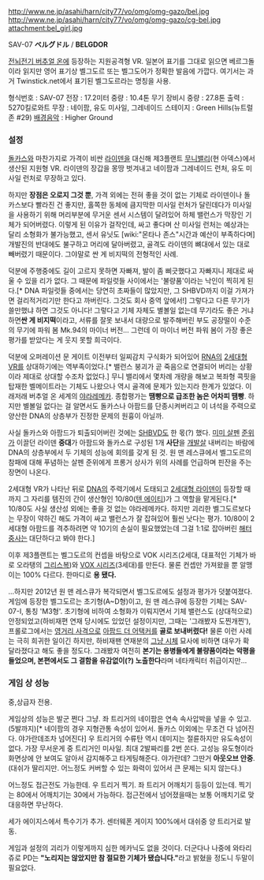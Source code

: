 http://www.ne.jp/asahi/harn/city77/vo/omg/omg-gazo/bel.jpg
http://www.ne.jp/asahi/harn/city77/vo/omg/omg-gazo/cg-bel.jpg
attachment:bel_girl.jpg

SAV-07 '''ベルグドル''' / '''BELGDOR'''

[[전뇌전기 버추얼 온]]에 등장하는 지원공격형 VR. 일본어 표기를 그대로 읽으면 베르그돌이라 읽지만 영어 표기상 벨그도르 또는 벨그도어가 정확한 발음에 가깝다. 여기서는 과거 Twinstick.net에서 표기된 벨그도르라는 명칭을 사용.

형식번호 : SAV-07
전장 : 17.2미터
중량 : 10.4톤
무기 장비시 중량 : 27.8톤 
출력 : 5270킬로와트
무장 : 네이팜, 유도 미사일, 그레네이드
스테이지 : Green Hills(뉴트럴 존 #29)
{{{#!html
<object width="480" height="395"><param name="movie" value="//www.youtube.com/v/VY4KZr3Wk1A?version=3&amp;hl=ko_KR"></param><param name="allowFullScreen" value="true"></param><param name="allowscriptaccess" value="always"></param><embed src="//www.youtube.com/v/VY4KZr3Wk1A?version=3&amp;hl=ko_KR" type="application/x-shockwave-flash" width="480" height="395" allowscriptaccess="always" allowfullscreen="true"></embed></object>
}}}
[[배경음악]] : Higher Ground
=== 설정 ===
[[돌카스]]와 마찬가지로 가격이 비싼 [[라이덴]]을 대신해 제3플랜트 [[무니밸리]](현 아덱스)에서 생산된 지원형 VR. 라이덴의 장갑을 몽땅 벗겨내고 네이팜과 그레네이드 런처, 유도 미사일 런처로 무장하고 있다. 

하지만 '''장점은 오로지 그것 뿐''', 가격 외에는 전혀 좋을 것이 없는 기체로 라이덴이나 돌카스보다 빨라진 건 좋지만, 홀쪽한 동체에 큼지막한 미사일 런처가 달린데다가 미사일을 사용하기 위해 머리부분에 무거운 센서 시스템이 달려있어 하체 밸런스가 막장인 기체가 되어버렸다. 이렇게 된 이유가 걸작인데, 싸고 좋다며 산 미사일 런처는 예상과는 달리 소형화가 불가능했고, 센서 유닛도 [wiki:"몬타나 존스"시간과 예산이 부족하다며] 개발진의 반대에도 불구하고 머리에 달아버렸고, 골격도 라이덴의 뼈대에서 있는 대로 빼버렸기 때문이다. 그야말로 싼 게 비지떡의 전형적인 사례.

덕분에 주행중에도 길이 고르지 못하면 자빠져, 발이 좀 삐긋했다고 자빠지니 제대로 싸울 수 있을 리가 없다. 그 때문에 파일럿들 사이에서는 '불량품'이라는 낙인이 찍히게 된다.[* DNA 파일럿들 중에서는 당연히 초짜들이 많았지만, 그 SHBVD까지 이걸 가져가면 걸리적거리기만 한다고 까버린다. 그것도 회사 중역 앞에서!]
그렇다고 다른 무기가 쓸만했냐 하면 그것도 아니다! 그렇다고 기체 자체도 별볼일 없는데 무기라도 좋은 거냐 하면'''싼 게 비지떡'''이라고, 서류를 잘못 보내서 대량으로 발주해버린 부도 공장떨이 수준의 무기에 파워 봄 Mk.94의 마이너 버전... 그런데 이 마이너 버전 파워 봄이 가장 좋은 평가를 받았다는 게 웃지 못할 희극이다.

덕분에 오퍼레이션 문 게이트 이전부터 일찌감치 구식화가 되어있어 [[RNA]]의 [[2세대형 VR]]를 상대하기에는 역부족이었다.[* 밸런스 붕괴가 곧 죽음으로 연결되어 버리는 상황이라 제대로 상대할 수조차 없었다.] 무니 밸리에서 몇차례 개량을 해보고 복좌형 콕핏을 탑재한 벨메이트라는 기체도 나왔으나 역시 골격에 문제가 있는지라 한계가 있었다. 이래저래 버추얼 온 세계의 [[야라레메카]]. 종합평가는 '''땜빵으로 급조한 놈은 어차피 땜빵'''. 하지만 별볼일 없다는 걸 알면서도 돌카스나 아팜드를 단종시켜버리고 이 녀석을 주력으로 양산한 DNA의 상층부가 진정한 문제의 원흉이 아닐까. 

사실 돌카스와 아팜드가 퇴출되어버린 것에는 [[SHBVD]]도 한 몫(?) 했다. [[미미 살펜]] [[준위]]가 이끌던 라이덴 '''중대'''가 아팜드와 돌카스로 구성된 1개 '''사단'''을 [[개발살]] 내버리는 바람에 DNA의 상층부에서 두 기체의 성능에 회의를 갖게 된 것. 원 맨 레스큐에서 벨그도르의 참패에 대해 푸념하는 살펜 준위에게 프롱거 상사가 위의 사례를 언급하며 핀잔을 주는 장면이 나온다.

2세대형 VR가 나타난 뒤로 [[DNA]]의 주력기에서 도태되고 [[2세대형 라이덴]]이 등장할 때까지 그 자리를 템진의 간이 생산형인 10/80([[텐 에이티]])가 그 역할을 맡게된다.[* 10/80도 사실 생산성 외에는 좋을 것 없는 야라레메카다. 하지만 괴리한 벨그도르보다는 무장이 약하긴 해도 가격이 싸고 밸런스가 잘 잡혀있어 훨씬 낫다는 평가. 10/80이 2세대형 아팜드를 격추하려면 약 10기의 손실이 필요했었는데 그걸 1:1로 잡아버린 [[해터 중사]]는 대단하다고 봐야 한다.]

이후 제3플랜트는 벨그도르의 컨셉을 바탕으로 VOK 시리즈(2세대, 대표적인 기체가 바로 오라탱의 [[그리스복]])와 [[VOX 시리즈]](3세대)를 만든다. 물론 컨셉만 가져왔을 뿐 알맹이는 100% 다르다. 한마디로 '''용 됐다.'''

...하지만 2012년 원 맨 레스큐가 복각되면서 벨그도르에도 설정과 평가가 덧붙여졌다.
게임에 등장한 벨그도르는 초기형(A~D형)이고, 원 맨 레스큐에 등장한 기체는 SAV-07-I, 통칭 'M3형'. 초기형에 비하여 소형화가 이뤄지면서 기체 밸런스도 (상대적으로) 안정되었고(하비재편 연재 당시에도 있었던 설정이지만, 그때는 '그래봤자 도찐개찐'), 프롤로그에서는 [[영거리 사격]]으로 [[아팜드 더 어택커]]를 '''골로 보내버렸다!''' 물론 이런 사례는 극히 희귀한 일이긴 하지만, 하비재팬 연재분의 [[그냥 시체]] 묘사에 비하면 대우가 확 달라졌다고 해도 좋을 정도다. 그래봤자 여전히 '''본기는 용병들에게 불량품이라는 악평을 들었으며, 본편에서도 그 결함을 유감없이(?) 노출한다'''라며 네타캐릭터 취급이지만...

=== 게임 상 성능 ===
{{{#!html
<embed src="http://www.youtube.com/v/r7u5dYGqkMQ&color1=0xb1b1b1&color2=0xcfcfcf&hl=ko&feature=player_embedded&fs=1" type="application/x-shockwave-flash" allowfullscreen="true" allowScriptAccess="always" width="425" height="344"></embed>
}}}

중,상급자 전용.

게임상의 성능은 발군 쩐다 그냥. 좌 트리거의 네이팜은 연속 속사압박을 넣을 수 있고. (5발까지)[* 네이팜의 경우 지형관통 속성이 있어서. 돌카스 이외에는 무조건 다 넘어진다. 야가란데조차 넘어진다] 우 트리거의 수류탄 역시 데미지는 절륜하지만 유도속성이 없다. 가장 무서운게 중 트리거인 미사일. 최대 2발짜리를 2번 쏜다. 고성능 유도형이라 화면상에 안 보여도 알아서 감지해주고 타게팅해준다. 야가란데? 그딴거 '''아웃오브 안중'''. (대쉬가 딸리지만. 어느정도 커버할 수 있는 화력이 있어서 큰 문제는 되지 않는다.)

어느정도 접근전도 가능한데. 우 트리거 찍기. 좌 트리거 어깨치기 등등이 있는데. 찍기는 80에서 어깨치기는 30에서 가능하다. 접근전에서 넘어졌을때는 보통 어깨치기로 맞대응하면 무난하다.

세가 에이지스에서 특수기가 추가. 센터웨폰 게이지 100%에서 대쉬중 양 트리거로 발동.

게임과 설정의 괴리가 이렇게까지 심한 메카닉도 없을 것이다. 더군다나 나중에 와타리 쥬로 PD는 '''"노리지는 않았지만 참 절묘한 기체가 됐습니다."'''라고 밝혔을 정도니 두말이 필요없다.
